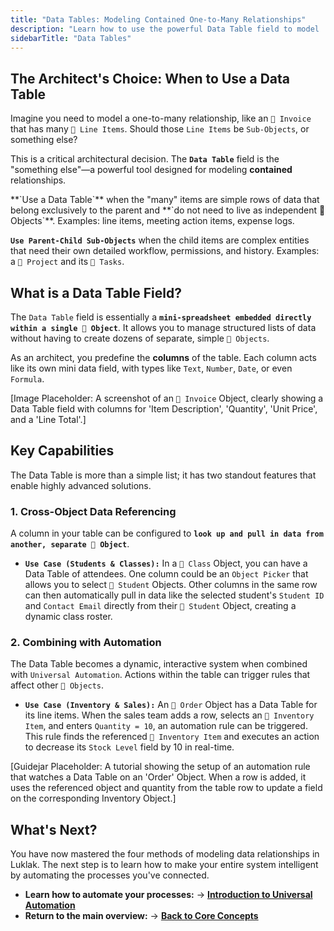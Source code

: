 ```yaml
---
title: "Data Tables: Modeling Contained One-to-Many Relationships"
description: "Learn how to use the powerful Data Table field to model 'contained' one-to-many relationships, such as invoice line items or meeting action items, directly within an Object."
sidebarTitle: "Data Tables"
---
```


## The Architect's Choice: When to Use a Data Table

Imagine you need to model a one-to-many relationship, like an `🧊 Invoice` that has many `🧊 Line Items`. Should those `Line Items` be `Sub-Objects`, or something else?

This is a critical architectural decision. The **`Data Table`** field is the "something else"—a powerful tool designed for modeling **contained** relationships.

<Tip>
  **`Use a Data Table`** when the "many" items are simple rows of data that belong exclusively to the parent and **`do not need to live as independent 🧊 Objects`**. Examples: line items, meeting action items, expense logs.

  **`Use Parent-Child Sub-Objects`** when the child items are complex entities that need their own detailed workflow, permissions, and history. Examples: a `🧊 Project` and its `🧊 Tasks`.
</Tip>

## What is a Data Table Field?

The `Data Table` field is essentially a **`mini-spreadsheet embedded directly within a single 🧊 Object`**. It allows you to manage structured lists of data without having to create dozens of separate, simple `🧊 Objects`.

As an architect, you predefine the **columns** of the table. Each column acts like its own mini data field, with types like `Text`, `Number`, `Date`, or even `Formula`.

[Image Placeholder: A screenshot of an `🧊 Invoice` Object, clearly showing a Data Table field with columns for 'Item Description', 'Quantity', 'Unit Price', and a 'Line Total'.]

## Key Capabilities

The Data Table is more than a simple list; it has two standout features that enable highly advanced solutions.

### 1. Cross-Object Data Referencing

A column in your table can be configured to **`look up and pull in data from another, separate 🧊 Object`**.

- **`Use Case (Students & Classes):`** In a `🧊 Class` Object, you can have a Data Table of attendees. One column could be an `Object Picker` that allows you to select `🧊 Student` Objects. Other columns in the same row can then automatically pull in data like the selected student's `Student ID` and `Contact Email` directly from their `🧊 Student` Object, creating a dynamic class roster.

### 2. Combining with Automation

The Data Table becomes a dynamic, interactive system when combined with `Universal Automation`. Actions within the table can trigger rules that affect other `🧊 Objects`.

- **`Use Case (Inventory & Sales):`** An `🧊 Order` Object has a Data Table for its line items. When the sales team adds a row, selects an `🧊 Inventory Item`, and enters `Quantity = 10`, an automation rule can be triggered. This rule finds the referenced `🧊 Inventory Item` and executes an action to decrease its `Stock Level` field by 10 in real-time.

[Guidejar Placeholder: A tutorial showing the setup of an automation rule that watches a Data Table on an 'Order' Object. When a row is added, it uses the referenced object and quantity from the table row to update a field on the corresponding Inventory Object.]

## What's Next?

You have now mastered the four methods of modeling data relationships in Luklak. The next step is to learn how to make your entire system intelligent by automating the processes you've connected.

- **Learn how to automate your processes:**
  → [**Introduction to Universal Automation**](/platform/core-concepts/universal-automation)
- **Return to the main overview:**
  → [**Back to Core Concepts**](/platform/core-concepts)